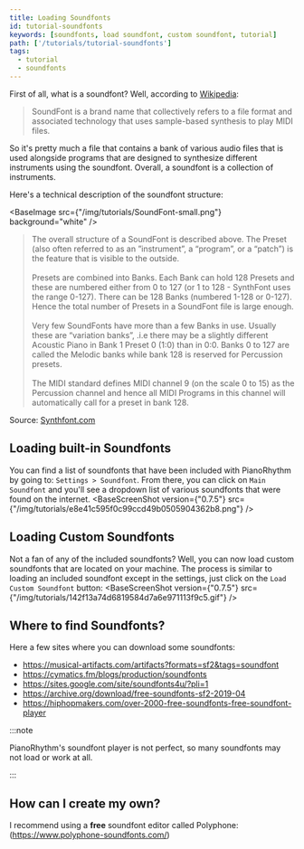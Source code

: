 ```yaml
---
title: Loading Soundfonts
id: tutorial-soundfonts
keywords: [soundfonts, load soundfont, custom soundfont, tutorial]
path: ['/tutorials/tutorial-soundfonts']
tags:
  - tutorial
  - soundfonts
---
```



First of all, what is a soundfont? Well, according to [Wikipedia](https://en.wikipedia.org/wiki/SoundFont):
> SoundFont is a brand name that collectively refers to a file format and associated technology that
uses sample-based synthesis to play MIDI files.

So it's pretty much a file that contains a bank of various audio files that is used alongside programs
that are designed to synthesize different instruments using the soundfont. Overall, a soundfont is a collection
of instruments.

Here's a technical description of the soundfont structure:

<BaseImage src={"/img/tutorials/SoundFont-small.png"} background="white" />
<br/>

> The overall structure of a SoundFont is described above. The Preset (also often referred to as an ”instrument”,
a “program”, or a “patch”) is the feature that is visible to the outside. <br/><br/> Presets are combined into Banks.
Each Bank can hold 128 Presets and these are numbered either from 0 to 127 (or 1 to 128 - SynthFont uses the range 0-127).
There can be 128 Banks (numbered 1-128 or 0-127). Hence the total number of Presets in a SoundFont file is large enough. <br/><br/>
Very few SoundFonts have more than a few Banks in use. Usually these are “variation banks”, .i.e there may be a slightly
different Acoustic Piano in Bank 1 Preset 0 (1:0) than in  0:0. Banks 0 to 127 are called the Melodic banks while bank 128 is reserved for Percussion presets. <br/><br/>
The MIDI standard defines MIDI channel 9 (on the scale 0 to 15) as the Percussion channel and hence all MIDI Programs in this channel
will automatically call for a preset in bank 128.

Source: [Synthfont.com](http://www.synthfont.com/Tutorial6.html#:~:text=The%20overall%20structure%20of%20a,is%20visible%20to%20the%20outside.)

## Loading built-in Soundfonts

You can find a list of soundfonts that have been included with PianoRhythm by going to: `Settings > Soundfont`.
From there, you can click on `Main Soundfont` and you'll see a dropdown list of various soundfonts that were found
on the internet.
<BaseScreenShot version={"0.7.5"} src={"/img/tutorials/e8e41c595f0c99ccd49b0505904362b8.png"} />

## Loading Custom Soundfonts

Not a fan of any of the included soundfonts? Well, you can now load custom soundfonts that are located on your machine.
The process is similar to loading an included soundfont except in the settings, just click on the `Load Custom Soundfont`
button:
<BaseScreenShot version={"0.7.5"} src={"/img/tutorials/142f13a74d6819584d7a6e971113f9c5.gif"} />

## Where to find Soundfonts?

Here a few sites where you can download some soundfonts:

- https://musical-artifacts.com/artifacts?formats=sf2&tags=soundfont
- https://cymatics.fm/blogs/production/soundfonts
- https://sites.google.com/site/soundfonts4u/?pli=1
- https://archive.org/download/free-soundfonts-sf2-2019-04
- https://hiphopmakers.com/over-2000-free-soundfonts-free-soundfont-player

:::note

PianoRhythm's soundfont player is not perfect, so many soundfonts may
not load or work at all.

:::

## How can I create my own?

I recommend using a **free** soundfont editor called Polyphone: (https://www.polyphone-soundfonts.com/)